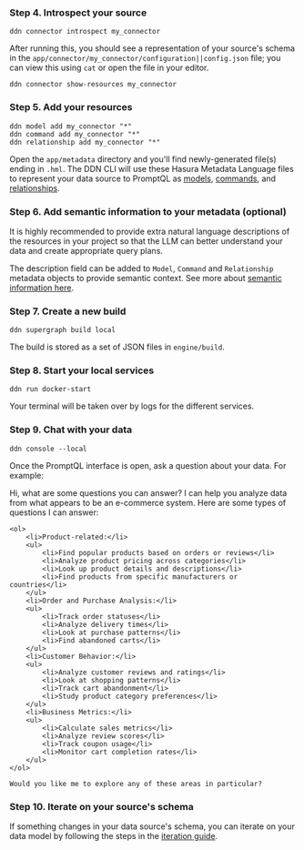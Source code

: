 
### Step 4. Introspect your source

```ddn title="Next, use the CLI to introspect your source:"
ddn connector introspect my_connector
```

After running this, you should see a representation of your source's schema in the
`app/connector/my_connector/configuration||config.json` file; you can view this using `cat` or open the file in your
editor.

```ddn title="Additionally, you can check which resources are available — and their status — at any point using the CLI:"
ddn connector show-resources my_connector
```

### Step 5. Add your resources

```ddn title="Add your resources to create metadata:"
ddn model add my_connector "*"
ddn command add my_connector "*"
ddn relationship add my_connector "*"
```

Open the `app/metadata` directory and you'll find newly-generated file(s) ending in `.hml`. The DDN CLI will use these
Hasura Metadata Language files to represent your data source to PromptQL as
[models](/reference/metadata-reference/models.mdx), [commands](/reference/metadata-reference/commands.mdx), and
[relationships](/reference/metadata-reference/relationships.mdx).

### Step 6. Add semantic information to your metadata (optional)

It is highly recommended to provide extra natural language descriptions of the resources in your project so that the LLM
can better understand your data and create appropriate query plans.

The description field can be added to `Model`, `Command` and `Relationship` metadata objects to provide semantic
context. See more about [semantic information here](/metadata/guides/semantic-information.mdx).

### Step 7. Create a new build

```ddn title="To create a local build, run:"
ddn supergraph build local
```

The build is stored as a set of JSON files in `engine/build`.

### Step 8. Start your local services

```ddn title="Start your local Hasura DDN Engine and connector:"
ddn run docker-start
```

Your terminal will be taken over by logs for the different services.

### Step 9. Chat with your data

```ddn title="In a new terminal tab, open your local console:"
ddn console --local
```

Once the PromptQL interface is open, ask a question about your data. For example:

<PqlChat>
  <User>Hi, what are some questions you can answer?</User>
  <Pql>
    I can help you analyze data from what appears to be an e-commerce system. Here are some types of questions I can answer:

    <ol>
        <li>Product-related:</li>
        <ul>
            <li>Find popular products based on orders or reviews</li>
            <li>Analyze product pricing across categories</li>
            <li>Look up product details and descriptions</li>
            <li>Find products from specific manufacturers or countries</li>
        </ul>
        <li>Order and Purchase Analysis:</li>
        <ul>
            <li>Track order statuses</li>
            <li>Analyze delivery times</li>
            <li>Look at purchase patterns</li>
            <li>Find abandoned carts</li>
        </ul>
        <li>Customer Behavior:</li>
        <ul>
            <li>Analyze customer reviews and ratings</li>
            <li>Look at shopping patterns</li>
            <li>Track cart abandonment</li>
            <li>Study product category preferences</li>
        </ul>
        <li>Business Metrics:</li>
        <ul>
            <li>Calculate sales metrics</li>
            <li>Analyze review scores</li>
            <li>Track coupon usage</li>
            <li>Monitor cart completion rates</li>
        </ul>
    </ol>

    Would you like me to explore any of these areas in particular?

  </Pql>
</PqlChat>

### Step 10. Iterate on your source's schema

If something changes in your data source's schema, you can iterate on your data model by following the steps in the
[iteration guide](/metadata/guides/iterate.mdx).
